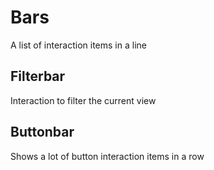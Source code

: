 

<Meta title='4.Organisms|Bars' />

# Bars
A list of interaction items in a line

## Filterbar
Interaction to filter the current view

<Preview withToolbar>
    <Story name='Filterbar'>
        <OrganismsFilterBar />
    </Story>
</Preview>

## Buttonbar
Shows a lot of button interaction items in a row
<Preview withToolbar>
    <Story name='Buttonbar'>
        <OrganismsButtonBar />
    </Story>
</Preview>